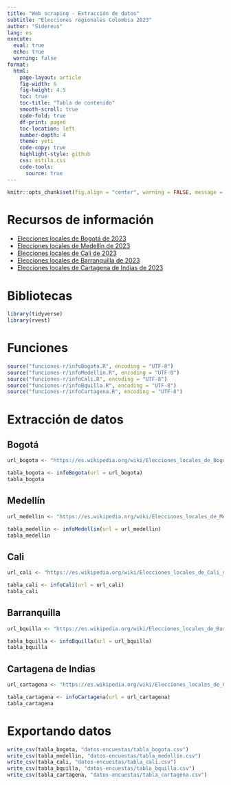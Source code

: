 ```yaml
---
title: "Web scraping - Extracción de datos"
subtitle: "Elecciones regionales Colombia 2023"
author: "Sidereus"
lang: es 
execute: 
  eval: true
  echo: true
  warning: false
format:
  html:
    page-layout: article
    fig-width: 6
    fig-height: 4.5
    toc: true
    toc-title: "Tabla de contenido"
    smooth-scroll: true
    code-fold: true
    df-print: paged
    toc-location: left
    number-depth: 4
    theme: yeti
    code-copy: true
    highlight-style: github
    css: estilo.css
    code-tools:
      source: true
---
```


```r
knitr::opts_chunk$set(fig.align = "center", warning = FALSE, message = FALSE)
```

# Recursos de información

- [Elecciones locales de Bogotá de 2023](https://es.wikipedia.org/wiki/Elecciones_locales_de_Bogot%C3%A1_de_2023#)
- [Elecciones locales de Medellín de 2023](https://es.wikipedia.org/wiki/Elecciones_locales_de_Medell%C3%ADn_de_2023#)
- [Elecciones locales de Cali de 2023](https://es.wikipedia.org/wiki/Elecciones_locales_de_Cali_de_2023)
- [Elecciones locales de Barranquilla de 2023](https://es.wikipedia.org/wiki/Elecciones_locales_de_Barranquilla_de_2023)
- [Elecciones locales de Cartagena de Indias de 2023](https://es.wikipedia.org/wiki/Elecciones_locales_de_Cartagena_de_Indias_de_2023)

# Bibliotecas

```r
library(tidyverse)
library(rvest)
```

# Funciones

```r
source("funciones-r/infoBogota.R", encoding = "UTF-8")
source("funciones-r/infoMedellin.R", encoding = "UTF-8")
source("funciones-r/infoCali.R", encoding = "UTF-8")
source("funciones-r/infoBquilla.R", encoding = "UTF-8")
source("funciones-r/infoCartagena.R", encoding = "UTF-8")
```

# Extracción de datos

:::{.panel-tabset}

## Bogotá

```r
url_bogota <- "https://es.wikipedia.org/wiki/Elecciones_locales_de_Bogot%C3%A1_de_2023#"

tabla_bogota <- infoBogota(url = url_bogota)
tabla_bogota
```

## Medellín

```r
url_medellin <- "https://es.wikipedia.org/wiki/Elecciones_locales_de_Medell%C3%ADn_de_2023"

tabla_medellin <- infoMedellin(url = url_medellin)
tabla_medellin
```

## Cali

```r
url_cali <- "https://es.wikipedia.org/wiki/Elecciones_locales_de_Cali_de_2023"

tabla_cali <- infoCali(url = url_cali)
tabla_cali
```

## Barranquilla

```r
url_bquilla <- "https://es.wikipedia.org/wiki/Elecciones_locales_de_Barranquilla_de_2023"

tabla_bquilla <- infoBquilla(url = url_bquilla)
tabla_bquilla
```

## Cartagena de Indias

```r
url_cartagena <- "https://es.wikipedia.org/wiki/Elecciones_locales_de_Cartagena_de_Indias_de_2023"

tabla_cartagena <- infoCartagena(url = url_cartagena)
tabla_cartagena
```

:::

# Exportando datos

```r
write_csv(tabla_bogota, "datos-encuestas/tabla_bogota.csv")
write_csv(tabla_medellin, "datos-encuestas/tabla_medellín.csv")
write_csv(tabla_cali, "datos-encuestas/tabla_cali.csv")
write_csv(tabla_bquilla, "datos-encuestas/tabla_bquilla.csv")
write_csv(tabla_cartagena, "datos-encuestas/tabla_cartagena.csv")
```

